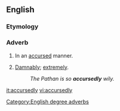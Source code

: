 ==English==

===Etymology===
{{suffix|accursed|ly}}

===Adverb===
{{en-adv}}

# {{rfv-sense}} In an [[accursed]] manner.
# {{context|degree|dated}} [[damnably|Damnably]]; [[extremely]].
#: ''The Pathan is so '''accursedly''' wily.''

[[Category:English degree adverbs]]
[[it:accursedly]]
[[vi:accursedly]]